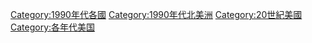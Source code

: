 [[Category:1990年代各國|Category:1990年代各國]]
[[Category:1990年代北美洲|Category:1990年代北美洲]]
[[Category:20世紀美國|Category:20世紀美國]]
[[Category:各年代美国|Category:各年代美国]]